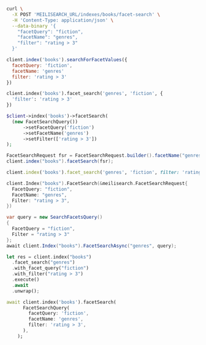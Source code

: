 <CodeGroup>

```bash cURL
curl \
  -X POST 'MEILISEARCH_URL/indexes/books/facet-search' \
  -H 'Content-Type: application/json' \
  --data-binary '{
    "facetQuery": "fiction",
    "facetName": "genres",
    "filter": "rating > 3"
  }'
```

```javascript JS
client.index('books').searchForFacetValues({
  facetQuery: 'fiction',
  facetName: 'genres'
  filter: 'rating > 3'
})
```

```python Python
client.index('books').facet_search('genres', 'fiction', {
  'filter': 'rating > 3'
})
```

```php PHP
$client->index('books')->facetSearch(
  (new FacetSearchQuery())
      ->setFacetQuery('fiction')
      ->setFacetName('genres')
      ->setFilter(['rating > 3'])
);
```

```java Java
FacetSearchRequest fsr = FacetSearchRequest.builder().facetName("genres").facetQuery("fiction").filter(new String[]{"rating > 3"}).build();
client.index("books").facetSearch(fsr);
```

```ruby Ruby
client.index('books').facet_search('genres', 'fiction', filter: 'rating > 3')
```

```go Go
client.Index("books").FacetSearch(&meilisearch.FacetSearchRequest{
  FacetQuery: "fiction",
  FacetName: "genres",
  Filter: "rating > 3",
})
```

```csharp C#
var query = new SearchFacetsQuery()
{
  FacetQuery = "fiction",
  Filter = "rating > 3"
};
await client.Index("books").FacetSearchAsync("genres", query);
```

```rust Rust
let res = client.index("books")
  .facet_search("genres")
  .with_facet_query("fiction")
  .with_filter("rating > 3")
  .execute()
  .await
  .unwrap();
```

```dart Dart
await client.index('books').facetSearch(
      FacetSearchQuery(
        facetQuery: 'fiction',
        facetName: 'genres',
        filter: 'rating > 3',
      ),
    );
```
</CodeGroup>